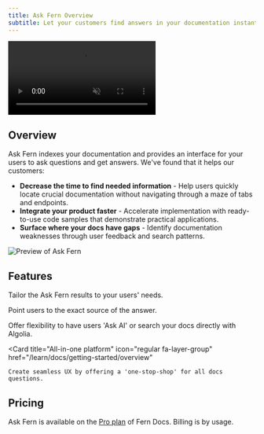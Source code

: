 ```yaml
---
title: Ask Fern Overview
subtitle: Let your customers find answers in your documentation instantly. 
---
```


<Frame>
  <video 
    style={{ aspectRatio: '16 / 9', width: '100%' }}
    autoPlay
    muted
    loop
  >
    <source src="https://fern-docs.s3.us-east-2.amazonaws.com/ask-fern.mp4" type="video/mp4" />
  </video>
</Frame>

## Overview
Ask Fern indexes your documentation and provides an interface for your users to ask questions and get answers. We've found that it helps our customers:

- **Decrease the time to find needed information** - Help users quickly locate crucial documentation without navigating through a maze of tabs and endpoints.
- **Integrate your product faster** - Accelerate implementation with ready-to-use code samples that demonstrate practical applications.
- **Surface where your docs have gaps** - Identify documentation weaknesses through user feedback and search patterns.

<Frame>
<img src="../assets/ask-fern-modal.png" alt="Preview of Ask Fern" />
</Frame>

## Features 

<CardGroup cols={2}>
  <Card 
    title="Custom prompting"
    icon="regular book-open"
    href="/learn/ask-fern/custom-prompting"
  >
    Tailor the Ask Fern results to your users' needs. 
  </Card>

  <Card 
    title="Citations" 
    icon="regular quote-right"
    href="/learn/ask-fern/citations" 
    >
    Point users to the exact source of the answer. 
  </Card>

  <Card 
    title="Integration with Algolia" 
    icon="regular plug"
    href="/learn/docs/building-and-customizing-your-docs/search" 
    >
    Offer flexibility to have users 'Ask AI' or search your docs directly with Algolia. 
  </Card>

  <Card 
    title="All-in-one platform" 
    icon="regular fa-layer-group"
    href="/learn/docs/getting-started/overview"
  >
    Create seamless UX by offering a 'one-stop-shop' for all docs questions. 
  </Card>

</CardGroup>

## Pricing

Ask Fern is available on the [Pro plan](https://buildwithfern.com/pricing#Docs) of Fern Docs. Billing is by usage.
